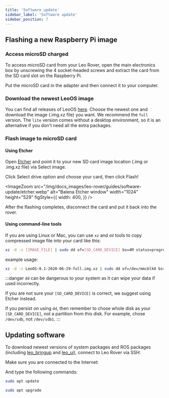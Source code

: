 ```yaml
---
title: 'Software update'
sidebar_label: 'Software update'
sidebar_position: 7
---
```



## Flashing a new Raspberry Pi image

### Access microSD charged

To access microSD card from your Leo Rover, open the main electronics box by unscrewing the 4 socket-headed
screws and extract the card from the SD card slot on the Raspberry Pi.

Put the microSD card in the adapter and then connect it to your computer.

### Download the newest LeoOS image

You can find all releases of LeoOS [here](https://github.com/LeoRover/leo_os/releases). Choose the newest one
and download the image (.img.xz file) you want. We recommend the `full` version. The `lite` version comes without a desktop environment,
so it is an alternative if you don't need all the extra packages.

### Flash image to microSD card

#### Using Etcher

Open [Etcher](https://www.balena.io/etcher/) and point it to your new SD card image location (.img or .img.xz file) via Select image.

Click Select drive option and choose your card, then click Flash!

<ImageZoom
  src="/img/docs_images/leo-rover/guides/software-update/etcher.webp"
  alt="Balena Etcher window"
  width="1024"
  height="529"
  figStyle={{
    width: 400,
  }}
/>

After the flashing completes, disconnect the card and put it back into the rover.

#### Using command-line tools

If you are using Linux or Mac, you can use `xz` and `dd` tools to copy compressed image file into your card like this:

```bash
xz -d -c [IMAGE_FILE] | sudo dd of=[SD_CARD_DEVICE] bs=4M status=progress && sync
```

example usage:

```bash
xz -d -c LeoOS-0.1-2020-06-29-full.img.xz | sudo dd of=/dev/mmcblk0 bs=4M status=progress && sync
```

:::danger
`dd` can be dangerous to your system as it can wipe your data if used incorrectly.

If you are not sure your `[SD_CARD_DEVICE]` is correct, we suggest using Etcher instead.

If you persist on using `dd`, then remember to chose whole disk as your `[SD_CARD_DEVICE]`, not a partition from this disk. For example, chose `/dev/sdb`, not `/dev/sdb1`.
:::

## Updating software

To download newest versions of system packages and ROS packages (including [leo_bringup](https://github.com/LeoRover/leo_bringup)
and [leo_ui](https://github.com/LeoRover/leo_ui.git)), connect to Leo Rover via SSH:

<LinkButton to="ssh" description="Connect via SSH" />

Make sure you are connected to the Internet:

<LinkButton
  to="connect-to-network"
  description="Connect to a local network and the Internet"
/>

And type the following commands:

```bash
sudo apt update
```

```bash
sudo apt upgrade
```
